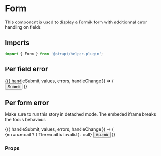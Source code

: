 <!--- EmptyStateLayout.stories.mdx --->


<Meta title="components/Form" />

# Form

This component is used to display a Formik form with additionnal error handling on fields

## Imports

```js
import { Form } from '@strapi/helper-plugin';
```

## Per field error

<Canvas>
  <Story name="Per field error">
    <Main>
      <Formik
        initialValues={{ email: '' }}
        validationSchema={Yup.object().shape({
          email: Yup.string()
            .email('Invalid email')
            .required('Required'),
        })}
      >
        {({ handleSubmit, values, errors, handleChange }) => (
          <Form onSubmit={handleSubmit}>
            <TextInput
              name="email"
              label="Email"
              hint="Enter a valid email"
              value={values.email}
              error={errors.email}
              value={values.displayName}
              onChange={handleChange}
            />
            <Button type="submit">Submit</Button>
          </Form>
        )}
      </Formik>
    </Main>
  </Story>
</Canvas>

## Per form error

Make sure to run this story in detached mode. The embeded iframe breaks the focus behaviour.

<Canvas>
  <Story name="Per form error">
    <Main>
      <Formik
        initialValues={{ email: '' }}
        validationSchema={Yup.object().shape({
          email: Yup.string()
            .email('Invalid email')
            .required('Required'),
        })}
        validateOnChange={false}
      >
        {({ handleSubmit, values, errors, handleChange }) => (
          <Form onSubmit={handleSubmit} noValidate>
            {errors.email ? (
              <Box
                padding={3}
                hasRadius
                background="danger100"
                color="danger600"
                tabIndex={-1}
                id="global-form-error"
              >
                <Text>The email is invalid</Text>
              </Box>
            ) : null}
            <TextInput
              name="email"
              label="Email"
              hint="Enter a valid email"
              value={values.email}
              value={values.displayName}
              onChange={handleChange}
            />
            <Button type="submit">Submit</Button>
          </Form>
        )}
      </Formik>
    </Main>
  </Story>
</Canvas>

### Props

<ArgsTable of={EmptyStateLayout} />
